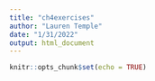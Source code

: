```yaml
---
title: "ch4exercises"
author: "Lauren Temple"
date: "1/31/2022"
output: html_document
---
```


```r
knitr::opts_chunk$set(echo = TRUE)
```

